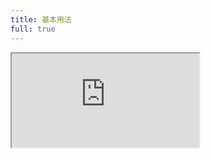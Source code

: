 ```yaml
---
title: 基本用法
full: true
---
```


<iframe
  src="https://codesandbox.io/embed/quaere-basic-6lhq4j?codemirror=1&fontsize=14&theme=dark&autoresize=1&hidenavigation=1"
  style={{
    width: "100%",
    height: "100%",
    border: 0,
    overflow: "hidden",
    background: "rgb(21, 21, 21)",
  }}
  title="Quaere - 基本用法"
  allow="accelerometer; ambient-light-sensor; camera; encrypted-media; geolocation; gyroscope; hid; microphone; midi; payment; usb; vr; xr-spatial-tracking"
  sandbox="allow-autoplay allow-forms allow-modals allow-popups allow-presentation allow-same-origin allow-scripts"
/>
